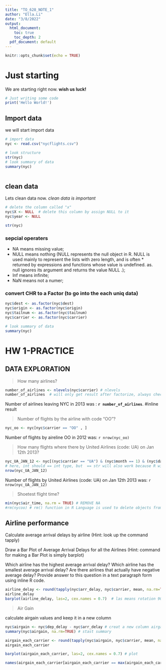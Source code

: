 ```yaml
---
title: "TO_628_NOTE_1"
author: "Ella.Li"
date: "3/8/2022"
output:
  html_document: 
    toc: true
    toc_depth: 2
  pdf_document: default
---
```


```r
knitr::opts_chunk$set(echo = TRUE)
```
# Just starting

We are starting right now. **wish us luck!**

```r
# Just writing some code
print('Hello World!')

```
## Import data

we will start import data

```r
# import data
nyc <- read.csv("nycflights.csv")

# look structure
str(nyc)
# look summary of data
summary(nyc)



```

## clean data

Lets clean data now. *clean data is important*

```r
# delete the column called "x"
nyc$X <- NULL  # delete this column by assign NULL to it
nyc$year <- NULL

str(nyc)
```

### sepcial operaters

* NA means missing value;
* NULL means nothing (NULL represents the null object in R. NULL is used mainly to represent the lists with zero length, and is often * returned by expressions and functions whose value is undefined. as. null ignores its argument and returns the value NULL .);
* Inf means infinite;
* NaN means not a numer;

### convert CHR to a Factor (to go into the each uniq data)
```r
nyc$dest <- as.factor(nyc$dest)
nyc$origin <- as.factor(nyc$origin)
nyc$tailnum <- as.factor(nyc$tailnum)
nyc$carrier <- as.factor(nyc$carrier)

# look summary of data
summary(nyc)
```


# HW 1-PRACTICE
## DATA EXPLORATION

> How many airlines?

```r
number_of_airlines <- nlevels(nyc$carrier) # nlevels
number_of_airlines  # will only get result after factorize, always check the summary() to see structure

```
Number of airlines leaving NYC in 2013 was : **`r number_of_airlines`**.  #inline result

> Number of flights by the airline with code "OO"?

```r
nyc_oo <- nyc[nyc$carrier == "OO" , ]

```
Number of flights by aireline OO in 2012 was: `r nrow(nyc_oo)`

> How many flights where there by United Airlines (code: UA) on Jan 12th 2013?

```r
nyc_UA_JAN_12 <- nyc[(nyc$carrier == "UA") & (nyc$month == 1) & (nyc$day == 12) , ] # here no column just means every column
# here, int should == int type, but  == str will also work because R will auto transfer to same type
nrow(nyc_UA_JAN_12)
```
Number of flights by United Airlines (code: UA) on Jan 12th 2013 was: `r nrow(nyc_UA_JAN_12)`

> Shoetest flight time?

```r

min(nyc$air_time, na.rm = TRUE) # REMOVE NA
#rm(nycoo) # rm() function in R Language is used to delete objects from the memory


```

## Airline performance
Calculate average arrival delays by airline (Hint: look up the command tapply)

Draw a Bar Plot of Average Arrival Delays for all the Airlines (Hint: command for making a Bar Plot is simply barplot)

Which airline has the highest average arrival delay? Which airline has the smallest average arrival delay? Are there airlines that actually have negative average delay? Provide answer to this question in a text paragraph form using inline R code.

```r
airline_delay <- round(tapply(nyc$arr_delay, nyc$carrier, mean, na.rm=TRUE), 2) # do mean for each carrier's delay time using "tapply" and round to 0.00
airline_delay
barplot(airline_delay, las=2, cex.names = 0.7)  # las means rotation 90, cex.names changes the Size of name text
```

> Air Gain

calculate airgain values and keep it in a new column

```r
nyc$airgain <- nyc$dep_delay - nyc$arr_delay # creat a new column airgain
summary(nyc$airgain, na.rm=TRUE) # stast summary

airgain_each_carrier <- round(tapply(nyc$airgain, nyc$carrier, mean, na.rm=TRUE), 1) # for each carrier calculate mean of airgain and compare results
airgain_each_carrier

barplot(airgain_each_carrier, las=2, cex.names = 0.7) # plot

names(airgain_each_carrier[airgain_each_carrier == max(airgain_each_carrier)]) # filter the name of max mean.

```

